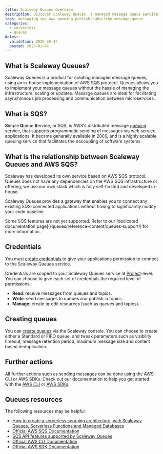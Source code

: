 ```yaml
---
title: Scaleway Queues Overview
description: Discover Scaleway Queues, a managed message queue service that enables scalable, reliable, and secure communication between cloud applications and services, allowing for efficient task processing and workflow management.
tags: messaging sqs aws queuing publish-subscribe message-queue
categories:
  - serverless
  - queues
dates:
  validation: 2025-05-14
  posted: 2023-01-04
---
```


## What is Scaleway Queues?

Scaleway Queues is a product for creating managed message queues, using an in-house implementation of AWS SQS protocol. Queues allows you to implement your message queues without the hassle of managing the infrastructure, scaling or updates. Message queues are ideal for facilitating asynchronous job processing and communication between microservices.

## What is SQS?

**S**imple **Q**ueue **S**ervice, or SQS, is AWS's distributed message [queuing](#queuing) service, that supports programmatic sending of messages via web service applications. It became generally available in 2006, and is a highly scalable queuing service that facilitates the decoupling of software systems. 

## What is the relationship between Scaleway Queues and AWS SQS?

Scaleway has developed its own service based on AWS SQS protocol. Queues does not have any dependencies on the AWS SQS infrastructure or offering, we use our own stack which is fully self-hosted and developed in-house.

Scaleway Queues provides a gateway that enables you to connect any existing SQS-connected applications without having to significantly modify your code baseline.

<Message type="note">
  Some SQS features are not yet supported. Refer to our [dedicated documentation page](/queues/reference-content/queues-support/) for more information.
</Message>

## Credentials

You must [create credentials](/queues/how-to/create-credentials/) to give your applications permission to connect to the Scaleway Queues service.

Credentials are scoped to your Scaleway Queues service at [Project](/organizations-and-projects/concepts/#project)-level. You can choose to give each set of credentials the required level of permissions:

  - **Read**: receive messages from queues and topics.
  - **Write**: send messages to queues and publish in topics.
  - **Manage**: create or edit resources (such as queues and topics).

## Creating queues

You can [create queues](/queues/how-to/create-manage-queues/) via the Scaleway console. You can choose to create either a Standard or FIFO queue, and tweak parameters such as visibility timeout, message retention period, maximum message size and content based deduplication.

## Further actions

All further actions such as sending messages can be done using the AWS CLI or AWS SDKs. Check out our documentation to help you get started with the [AWS CLI](/queues/api-cli/connect-aws-cli/) or [AWS SDKs](/queues/api-cli/python-node-queues/).

## Queues resources

The following resources may be helpful:

  - [How to create a serverless scraping architecture, with Scaleway Queues, Serverless Functions and Managed Databases](/tutorials/create-serverless-scraping/)
  - [Official AWS SQS Documentation](https://docs.aws.amazon.com/sqs/index.html)
  - [SQS API features supported by Scaleway Queues](/queues/reference-content/queues-support/)
  - [Official AWS CLI Documentation](https://aws.amazon.com/cli/)
  - [Official AWS SDK Documentation](https://aws.amazon.com/developer/tools/)